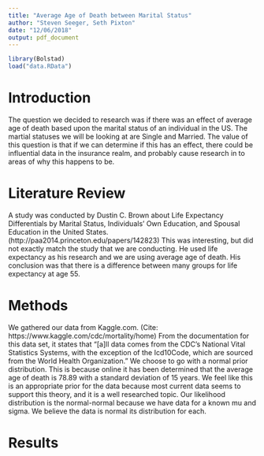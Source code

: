 ```yaml
---
title: "Average Age of Death between Marital Status"
author: "Steven Seeger, Seth Pixton"
date: "12/06/2018"
output: pdf_document
---
```


```r
library(Bolstad)
load("data.RData")
```


# Introduction

The question we decided to research was if there was an effect of average age of death based upon the marital status of an individual in the US. The martial statuses we will be looking at are Single and Married. The value of this question is that if we can determine if this has an effect, there could be influential data in the insurance realm, and probably cause research in to areas of why this happens to be.

# Literature Review

A study was conducted by Dustin C. Brown about Life Expectancy Differentials by Marital Status, Individuals’ Own Education, and Spousal Education in the United States. (http://paa2014.princeton.edu/papers/142823) This was interesting, but did not exactly match the study that we are conducting. He used life expectancy as his research and we are using average age of death. His conclusion was that there is a difference between many groups for life expectancy at age 55.

# Methods

We gathered our data from Kaggle.com. (Cite: https://www.kaggle.com/cdc/mortality/home) From the documentation for this data set, it states that "[a]ll data comes from the CDC’s National Vital Statistics Systems, with the exception of the Icd10Code, which are sourced from the World Health Organization." We choose to go with a normal prior distribution. This is because online it has been determined that the average age of death is 78.89 with a standard deviation of 15 years. We feel like this is an appropriate prior for the data because most current data seems to support this theory, and it is a well researched topic. Our likelihood distribution is the normal-normal because we have data for a known mu and sigma. We believe the data is normal its distribution for each.

# Results